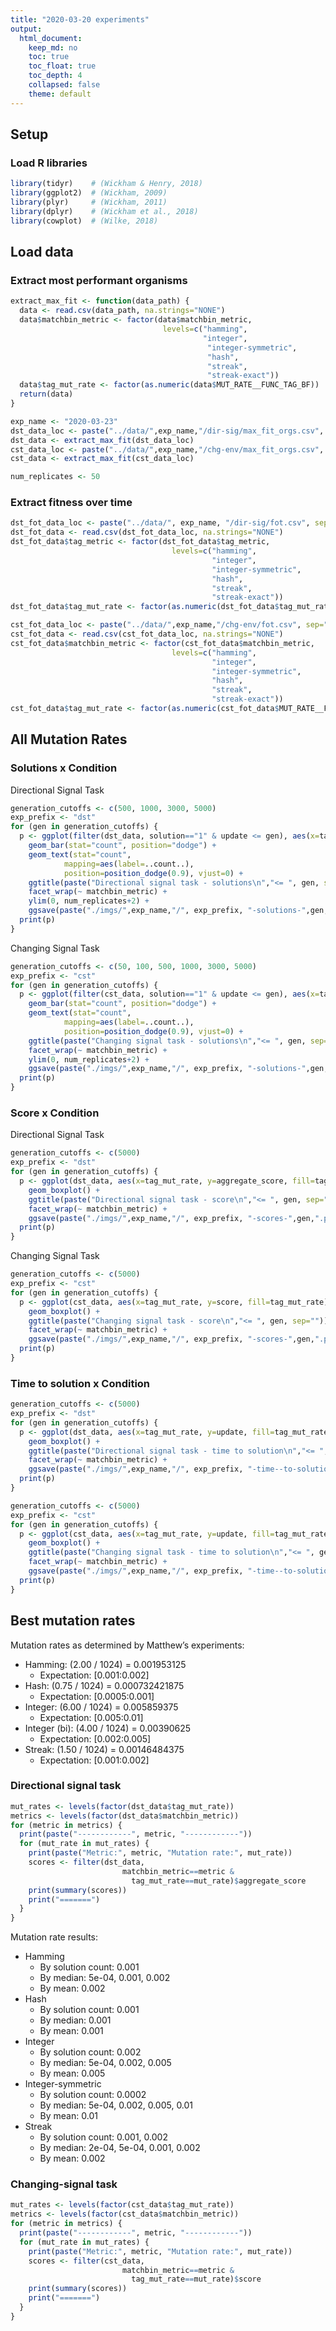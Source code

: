 ```yaml
---
title: "2020-03-20 experiments"
output: 
  html_document: 
    keep_md: no
    toc: true
    toc_float: true
    toc_depth: 4
    collapsed: false
    theme: default
---
```


## Setup

### Load R libraries

```r
library(tidyr)    # (Wickham & Henry, 2018)
library(ggplot2)  # (Wickham, 2009)
library(plyr)     # (Wickham, 2011)
library(dplyr)    # (Wickham et al., 2018)
library(cowplot)  # (Wilke, 2018)
```

## Load data

### Extract most performant organisms

```r

extract_max_fit <- function(data_path) {
  data <- read.csv(data_path, na.strings="NONE")
  data$matchbin_metric <- factor(data$matchbin_metric,
                                  levels=c("hamming", 
                                           "integer", 
                                            "integer-symmetric", 
                                            "hash", 
                                            "streak", 
                                            "streak-exact"))
  data$tag_mut_rate <- factor(as.numeric(data$MUT_RATE__FUNC_TAG_BF))
  return(data)
}

exp_name <- "2020-03-23"
dst_data_loc <- paste("../data/",exp_name,"/dir-sig/max_fit_orgs.csv", sep="")
dst_data <- extract_max_fit(dst_data_loc)
cst_data_loc <- paste("../data/",exp_name,"/chg-env/max_fit_orgs.csv", sep="")
cst_data <- extract_max_fit(cst_data_loc)

num_replicates <- 50
```

### Extract fitness over time

```r
dst_fot_data_loc <- paste("../data/", exp_name, "/dir-sig/fot.csv", sep="")
dst_fot_data <- read.csv(dst_fot_data_loc, na.strings="NONE")
dst_fot_data$tag_metric <- factor(dst_fot_data$tag_metric,
                                    levels=c("hamming", 
                                             "integer", 
                                             "integer-symmetric", 
                                             "hash", 
                                             "streak", 
                                             "streak-exact"))
dst_fot_data$tag_mut_rate <- factor(as.numeric(dst_fot_data$tag_mut_rate))

cst_fot_data_loc <- paste("../data/",exp_name,"/chg-env/fot.csv", sep="")
cst_fot_data <- read.csv(cst_fot_data_loc, na.strings="NONE")
cst_fot_data$matchbin_metric <- factor(cst_fot_data$matchbin_metric,
                                    levels=c("hamming", 
                                             "integer", 
                                             "integer-symmetric", 
                                             "hash", 
                                             "streak", 
                                             "streak-exact"))
cst_fot_data$tag_mut_rate <- factor(as.numeric(cst_fot_data$MUT_RATE__FUNC_TAG_BF))
```

## All Mutation Rates

### Solutions x Condition

Directional Signal Task

```r
generation_cutoffs <- c(500, 1000, 3000, 5000)
exp_prefix <- "dst"
for (gen in generation_cutoffs) {
  p <- ggplot(filter(dst_data, solution=="1" & update <= gen), aes(x=tag_mut_rate, fill=tag_mut_rate)) +
    geom_bar(stat="count", position="dodge") +
    geom_text(stat="count", 
            mapping=aes(label=..count..), 
            position=position_dodge(0.9), vjust=0) +
    ggtitle(paste("Directional signal task - solutions\n","<= ", gen, sep="")) +
    facet_wrap(~ matchbin_metric) +
    ylim(0, num_replicates+2) +
    ggsave(paste("./imgs/",exp_name,"/", exp_prefix, "-solutions-",gen,".png",sep=""), width=16, height=8)
  print(p)
}
```

Changing Signal Task

```r
generation_cutoffs <- c(50, 100, 500, 1000, 3000, 5000)
exp_prefix <- "cst"
for (gen in generation_cutoffs) {
  p <- ggplot(filter(cst_data, solution=="1" & update <= gen), aes(x=tag_mut_rate, fill=tag_mut_rate)) +
    geom_bar(stat="count", position="dodge") +
    geom_text(stat="count", 
            mapping=aes(label=..count..), 
            position=position_dodge(0.9), vjust=0) +
    ggtitle(paste("Changing signal task - solutions\n","<= ", gen, sep="")) +
    facet_wrap(~ matchbin_metric) +
    ylim(0, num_replicates+2) +
    ggsave(paste("./imgs/",exp_name,"/", exp_prefix, "-solutions-",gen,".png",sep=""), width=16, height=8)
  print(p)
}
```

### Score x Condition

Directional Signal Task

```r
generation_cutoffs <- c(5000)
exp_prefix <- "dst"
for (gen in generation_cutoffs) {
  p <- ggplot(dst_data, aes(x=tag_mut_rate, y=aggregate_score, fill=tag_mut_rate)) +
    geom_boxplot() +
    ggtitle(paste("Directional signal task - score\n","<= ", gen, sep="")) +
    facet_wrap(~ matchbin_metric) +
    ggsave(paste("./imgs/",exp_name,"/", exp_prefix, "-scores-",gen,".png",sep=""), width=16, height=8)
  print(p)
}
```

Changing Signal Task

```r
generation_cutoffs <- c(5000)
exp_prefix <- "cst"
for (gen in generation_cutoffs) {
  p <- ggplot(cst_data, aes(x=tag_mut_rate, y=score, fill=tag_mut_rate)) +
    geom_boxplot() +
    ggtitle(paste("Changing signal task - score\n","<= ", gen, sep="")) +
    facet_wrap(~ matchbin_metric) +
    ggsave(paste("./imgs/",exp_name,"/", exp_prefix, "-scores-",gen,".png",sep=""), width=16, height=8)
  print(p)
}
```

### Time to solution x Condition

```r
generation_cutoffs <- c(5000)
exp_prefix <- "dst"
for (gen in generation_cutoffs) {
  p <- ggplot(dst_data, aes(x=tag_mut_rate, y=update, fill=tag_mut_rate)) +
    geom_boxplot() +
    ggtitle(paste("Directional signal task - time to solution\n","<= ", gen, sep="")) +
    facet_wrap(~ matchbin_metric) +
    ggsave(paste("./imgs/",exp_name,"/", exp_prefix, "-time--to-solution-",gen,".png",sep=""), width=16, height=8)
  print(p)
}
```

```r
generation_cutoffs <- c(5000)
exp_prefix <- "cst"
for (gen in generation_cutoffs) {
  p <- ggplot(cst_data, aes(x=tag_mut_rate, y=update, fill=tag_mut_rate)) +
    geom_boxplot() +
    ggtitle(paste("Changing signal task - time to solution\n","<= ", gen, sep="")) +
    facet_wrap(~ matchbin_metric) +
    ggsave(paste("./imgs/",exp_name,"/", exp_prefix, "-time--to-solution-",gen,".png",sep=""), width=16, height=8)
  print(p)
}
```

## Best mutation rates

Mutation rates as determined by Matthew's experiments:

- Hamming: (2.00 / 1024) = 0.001953125
  - Expectation: [0.001:0.002]
- Hash: (0.75 / 1024) = 0.000732421875
  - Expectation: [0.0005:0.001]
- Integer: (6.00 / 1024) = 0.005859375
  - Expectation: [0.005:0.01]
- Integer (bi): (4.00 / 1024) = 0.00390625
  - Expectation: [0.002:0.005]
- Streak: (1.50 / 1024) = 0.00146484375
  - Expectation: [0.001:0.002]
  
### Directional signal task

```r
mut_rates <- levels(factor(dst_data$tag_mut_rate))
metrics <- levels(factor(dst_data$matchbin_metric))
for (metric in metrics) {
  print(paste("------------", metric, "------------"))
  for (mut_rate in mut_rates) {
    print(paste("Metric:", metric, "Mutation rate:", mut_rate))
    scores <- filter(dst_data,
                         matchbin_metric==metric & 
                           tag_mut_rate==mut_rate)$aggregate_score
    print(summary(scores))
    print("=======")
  }
}
```

Mutation rate results:

- Hamming
  - By solution count: 0.001
  - By median: 5e-04, 0.001, 0.002
  - By mean: 0.002
- Hash
  - By solution count: 0.001
  - By median: 0.001
  - By mean: 0.001
- Integer
  - By solution count: 0.002
  - By median: 5e-04, 0.002, 0.005
  - By mean: 0.005
- Integer-symmetric
  - By solution count: 0.0002
  - By median: 5e-04, 0.002, 0.005, 0.01
  - By mean: 0.01
- Streak
  - By solution count: 0.001, 0.002
  - By median: 2e-04, 5e-04, 0.001, 0.002
  - By mean: 0.002
  
### Changing-signal task

```r
mut_rates <- levels(factor(cst_data$tag_mut_rate))
metrics <- levels(factor(cst_data$matchbin_metric))
for (metric in metrics) {
  print(paste("------------", metric, "------------"))
  for (mut_rate in mut_rates) {
    print(paste("Metric:", metric, "Mutation rate:", mut_rate))
    scores <- filter(cst_data,
                         matchbin_metric==metric & 
                           tag_mut_rate==mut_rate)$score
    print(summary(scores))
    print("=======")
  }
}
```
